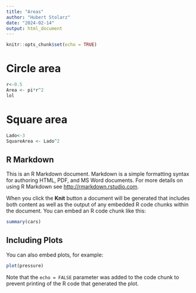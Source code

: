 ```yaml
---
title: "Areas"
author: "Hubert Stolarz"
date: "2024-02-14"
output: html_document
---
```


```r
knitr::opts_chunk$set(echo = TRUE)
```
# Circle area

```r
r<-0.5
Area <- pi*r^2
lol
```

# Square area

```r
Lado<-3
SquareArea <- Lado^2
```

## R Markdown

This is an R Markdown document. Markdown is a simple formatting syntax for authoring HTML, PDF, and MS Word documents. For more details on using R Markdown see <http://rmarkdown.rstudio.com>.

When you click the **Knit** button a document will be generated that includes both content as well as the output of any embedded R code chunks within the document. You can embed an R code chunk like this:

```r
summary(cars)
```

## Including Plots

You can also embed plots, for example:

```r
plot(pressure)
```

Note that the `echo = FALSE` parameter was added to the code chunk to prevent printing of the R code that generated the plot.
